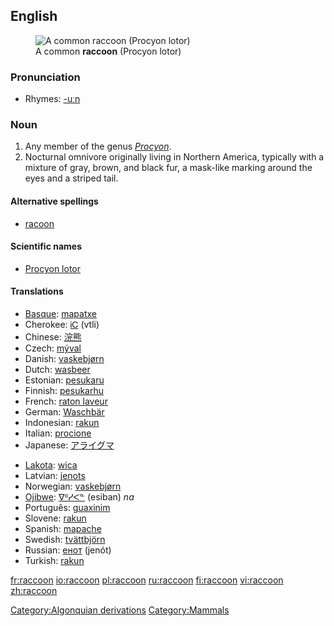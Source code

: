 {{wikipedia}}
{{rfc|Scientific name unknown/invalid header}}
==English==
[[Image:Procyon lotor (Common raccoon).jpg|right|thumb|A common '''raccoon''' (Procyon lotor)]]
<!-- Isn't one image enough for a dictionary entry?
[[Image:Raccoon (Procyon lotor) 2.jpg|thumb|left|A close up of a common '''raccoon''' (Procyon lotor)]]
-->

===Pronunciation===
*Rhymes: [[Rhymes:English:-uːn|-uːn]]

===Noun===
{{en-noun}}

# Any member of the genus ''[[Procyon]]''.
# Nocturnal omnivore originally living in Northern America, typically with a mixture of gray, brown, and black fur, a mask-like marking around the eyes and a striped tail.

====Alternative spellings====
*[[racoon]]

====Scientific names====
*[[Procyon lotor]]

====Translations====
{{top}}
*[[Basque]]: [[mapatxe]]
*Cherokee: [[ᎥᏟ]] (vtli)
*Chinese: [[浣熊]]
*Czech: [[mýval]] {{m}}
*Danish: [[vaskebjørn]]
*Dutch: [[wasbeer]] {{m}}
*Estonian: [[pesukaru]]
*Finnish: [[pesukarhu]]
*French: [[raton laveur]] {{m}}
*German: [[Waschbär]] {{m}}
*Indonesian: [[rakun]]
*Italian: [[procione]] {{m}}
*Japanese: [[アライグマ]]
{{mid}}
*[[Lakota]]: [[wica]]
*Latvian: [[jenots]]
*Norwegian: [[vaskebjørn]] {{m}}
*[[Ojibwe]]: [[ᐁᐦᓯᐸᓐ]] (esiban) ''na''
*Português: [[guaxinim]] {{m}}
*Slovene: [[rakun]] {{m}}
*Spanish: [[mapache]] {{m}}
*Swedish: [[tvättbjörn]] {{c}}
*Russian: [[енот]] (jenót) {{m}}
*Turkish: [[rakun]]
{{bottom}}

[[Category:Algonquian derivations]]
[[Category:Mammals]]

[[fr:raccoon]]
[[io:raccoon]]
[[pl:raccoon]]
[[ru:raccoon]]
[[fi:raccoon]]
[[vi:raccoon]]
[[zh:raccoon]]